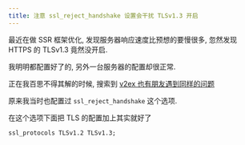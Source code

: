```yaml
---
title: 注意 ssl_reject_handshake 设置会干扰 TLSv1.3 开启
---
```


最近在做 SSR 框架优化, 发现服务器响应速度比预想的要慢很多, 忽然发现 HTTPS 的 TLSv1.3 竟然没开启.

我明明都配置好了的, 另外一台服务器的配置却很正常.

正在我百思不得其解的时候, 搜索到 [v2ex 也有朋友遇到同样的问题](https://www.v2ex.com/t/847906)

原来我当时也配置过 `ssl_reject_handshake` 这个选项.

在这个选项下面把 TLS 的配置加上其实就好了

```
ssl_protocols TLSv1.2 TLSv1.3;
```